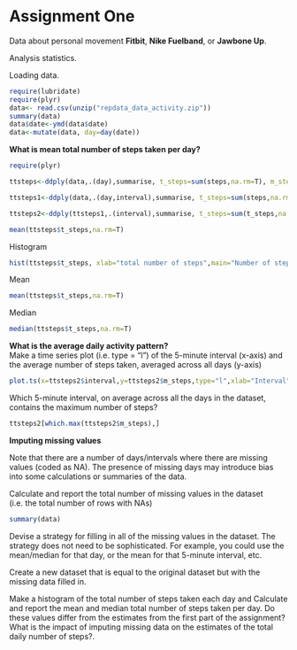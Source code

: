 Assignment One
========================================================

Data about personal movement **Fitbit**, **Nike Fuelband**, or **Jawbone Up**.

Analysis statistics.

Loading data.

```r
require(lubridate)
require(plyr)
data<- read.csv(unzip("repdata_data_activity.zip"))
summary(data)
data$date<-ymd(data$date)
data<-mutate(data, day=day(date))
```

**What is mean total number of steps taken per day?**

```r
require(plyr)

ttsteps<-ddply(data,.(day),summarise, t_steps=sum(steps,na.rm=T), m_steps=mean(steps,na.rm=T))

ttsteps1<-ddply(data,.(day,interval),summarise, t_steps=sum(steps,na.rm=T), m_steps=mean(steps,na.rm=T))

ttsteps2<-ddply(ttsteps1,.(interval),summarise, t_steps=sum(t_steps,na.rm=T), m_steps=mean(m_steps,na.rm=T))

mean(ttsteps$t_steps,na.rm=T)
```
Histogram
```r
hist(ttsteps$t_steps, xlab="total number of steps",main="Number of steps for day")
```

Mean 

```r
mean(ttsteps$t_steps,na.rm=T)
```
Median
```r
median(ttsteps$t_steps,na.rm=T)
```


**What is the average daily activity pattern?**  
Make a time series plot (i.e. type = "l") of the 5-minute interval (x-axis) and the average number of steps taken, averaged across all days (y-axis)

```r
plot.ts(x=ttsteps2$interval,y=ttsteps2$m_steps,type="l",xlab="Interval",ylab="Mean steps per day",main="Average daily activity pattern")

```

Which 5-minute interval, on average across all the days in the dataset, contains the maximum number of steps?

```r
ttsteps2[which.max(ttsteps2$m_steps),]
```

**Imputing missing values**

Note that there are a number of days/intervals where there are missing values (coded as NA). The presence of missing days may introduce bias into some calculations or summaries of the data.

Calculate and report the total number of missing values in the dataset (i.e. the total number of rows with NAs)

```r
summary(data)
```


Devise a strategy for filling in all of the missing values in the dataset. The strategy does not need to be sophisticated. For example, you could use the mean/median for that day, or the mean for that 5-minute interval, etc.

Create a new dataset that is equal to the original dataset but with the missing data filled in.

Make a histogram of the total number of steps taken each day and Calculate and report the mean and median total number of steps taken per day. Do these values differ from the estimates from the first part of the assignment? What is the impact of imputing missing data on the estimates of the total daily number of steps?.
